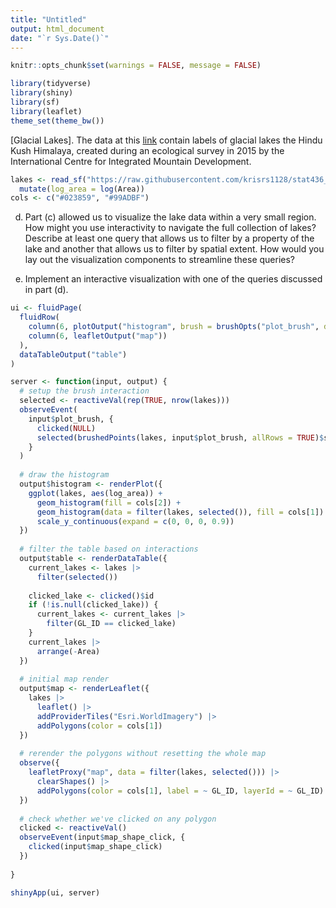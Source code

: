 ```yaml
---
title: "Untitled"
output: html_document
date: "`r Sys.Date()`"
---
```


```r
knitr::opts_chunk$set(warnings = FALSE, message = FALSE)
```

```r
library(tidyverse)
library(shiny)
library(sf)
library(leaflet)
theme_set(theme_bw())
```

[Glacial Lakes]. The data at this
[link](https://raw.githubusercontent.com/krisrs1128/stat436_s23/main/data/GL_3basins_2015.topojson)
contain labels of glacial lakes the Hindu Kush Himalaya, created during an
ecological survey in 2015 by the International Centre for Integrated Mountain
Development.

```r
lakes <- read_sf("https://raw.githubusercontent.com/krisrs1128/stat436_s23/main/data/GL_3basins_2015.topojson") |>
  mutate(log_area = log(Area))
cols <- c("#023859", "#99ADBF")

```

d. Part (c) allowed us to visualize the lake data within a very small region.
How might you use interactivity to navigate the full collection of lakes?
Describe at least one query that allows us to filter by a property of the lake
and another that allows us to filter by spatial extent. How would you lay out
the visualization components to streamline these queries?

e. Implement an interactive visualization with one of the queries discussed in
part (d).

```r
ui <- fluidPage(
  fluidRow(
    column(6, plotOutput("histogram", brush = brushOpts("plot_brush", direction = "x"))),
    column(6, leafletOutput("map"))
  ),
  dataTableOutput("table")
)

server <- function(input, output) {
  # setup the brush interaction
  selected <- reactiveVal(rep(TRUE, nrow(lakes)))
  observeEvent(
    input$plot_brush, {
      clicked(NULL)
      selected(brushedPoints(lakes, input$plot_brush, allRows = TRUE)$selected_)
    }
  )
  
  # draw the histogram
  output$histogram <- renderPlot({
    ggplot(lakes, aes(log_area)) +
      geom_histogram(fill = cols[2]) +
      geom_histogram(data = filter(lakes, selected()), fill = cols[1]) +
      scale_y_continuous(expand = c(0, 0, 0, 0.9))
  })
  
  # filter the table based on interactions
  output$table <- renderDataTable({
    current_lakes <- lakes |>
      filter(selected())
    
    clicked_lake <- clicked()$id
    if (!is.null(clicked_lake)) {
      current_lakes <- current_lakes |>
        filter(GL_ID == clicked_lake)
    }
    current_lakes |>
      arrange(-Area)
  })
  
  # initial map render
  output$map <- renderLeaflet({
    lakes |>
      leaflet() |>
      addProviderTiles("Esri.WorldImagery") |>
      addPolygons(color = cols[1])
  })
  
  # rerender the polygons without resetting the whole map
  observe({
    leafletProxy("map", data = filter(lakes, selected())) |>
      clearShapes() |>
      addPolygons(color = cols[1], label = ~ GL_ID, layerId = ~ GL_ID)
  })
  
  # check whether we've clicked on any polygon
  clicked <- reactiveVal()
  observeEvent(input$map_shape_click, { 
    clicked(input$map_shape_click)
  })
  
}

shinyApp(ui, server)
```
